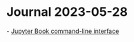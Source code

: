 = Journal 2023-05-28 =

- [[https://jupyterbook.org/start/overview.html|Jupyter Book command-line interface]]

